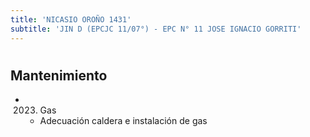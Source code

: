 ```yaml
---
title: 'NICASIO OROÑO 1431'
subtitle: 'JIN D (EPCJC 11/07°) - EPC N° 11 JOSE IGNACIO GORRITI'
---
```


#


## Mantenimiento

*  (2023) Gas 
    + Adecuación caldera e instalación de gas



